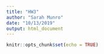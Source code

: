 ```yaml
---
title: "HW3"
author: "Sarah Munro"
date: "10/13/2019"
output: html_document
---
```


```r
knitr::opts_chunk$set(echo = TRUE)
```

